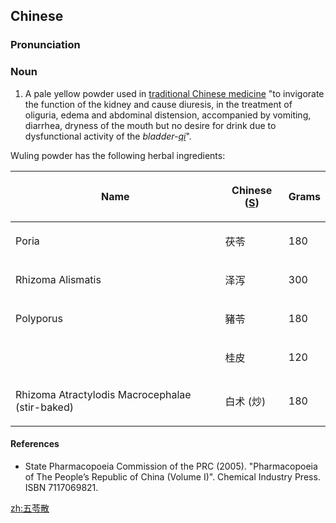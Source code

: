 ==Chinese==
{{zh-forms}}

===Pronunciation===
{{zh-pron
|m=wǔlíng sǎn
|cat=n
}}

===Noun===
{{zh-noun}}

# A pale yellow powder used in [[traditional Chinese medicine]] "to invigorate the function of the kidney and cause diuresis, in the treatment of oliguria, edema and abdominal distension, accompanied by vomiting, diarrhea, dryness of the mouth but no desire for drink due to dysfunctional activity of the ''bladder-[[qi]]''".

Wuling powder has the following herbal ingredients:

{| class="wikitable sortable"
|-
!Name
!Chinese ([[Simplified Chinese|S]])
!Grams
|-
|Poria
|茯苓
| 180
|-
|Rhizoma Alismatis
|泽泻
| 300
|-
|Polyporus
|豬苓
| 180
|-
| {{l|la|cortex|Cortex}} {{l|mul|Cinnamomum|Cinnamomi}}
|桂皮
| 120
|-
|Rhizoma Atractylodis Macrocephalae (stir-baked)
|白术 (炒)
| 180
|}

====References====
* State Pharmacopoeia Commission of the PRC (2005). "Pharmacopoeia of The People’s Republic of China (Volume I)". Chemical Industry Press. ISBN 7117069821.

[[zh:五苓散]]